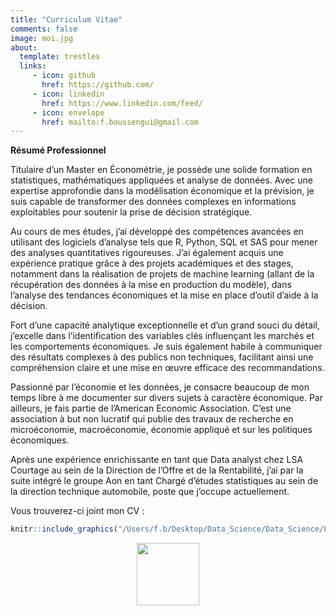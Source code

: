 ```yaml
---
title: "Curriculum Vitae"
comments: false
image: moi.jpg
about:
  template: trestles
  links: 
     - icon: github
       href: https://github.com/
     - icon: linkedin
       href: https://www.linkedin.com/feed/
     - icon: envelope
       href: mailto:f.boussengui@gmail.com
---
```


**Résumé Professionnel**

Titulaire d’un Master en Économétrie, je possède une solide formation en statistiques, mathématiques appliquées et analyse de données. Avec une expertise approfondie dans la modélisation économique et la prévision, je suis capable de transformer des données complexes en informations exploitables pour soutenir la prise de décision stratégique. 

Au cours de mes études, j'ai développé des compétences avancées en utilisant des logiciels d'analyse tels que R, Python, SQL et SAS  pour mener des analyses quantitatives rigoureuses. J'ai également acquis une expérience pratique grâce à des projets académiques et des stages, notamment dans la réalisation de projets de machine learning (allant de la récupération des données à la mise en production du modèle), dans l’analyse des tendances économiques et la mise en place d'outil d'aide à la décision. 

Fort d’une capacité analytique exceptionnelle et d’un grand souci du détail, j'excelle dans l’identification des variables clés influençant les marchés et les comportements économiques. Je suis également habile à communiquer des résultats complexes à des publics non techniques, facilitant ainsi une compréhension claire et une mise en œuvre efficace des recommandations.

Passionné par l’économie et les données, je consacre beaucoup de mon temps libre à me documenter sur divers sujets à caractère économique. 
Par ailleurs, je fais partie de l'American Economic Association. C'est une association à but non lucratif qui publie des travaux de recherche en microéconomie, macroéconomie, économie appliqué et sur les politiques économiques. 

Après une expérience enrichissante en tant que Data analyst chez LSA Courtage au sein de la Direction de l'Offre et de la Rentabilité, j'ai par la suite intégré le groupe Aon en tant Chargé d'études statistiques au sein de la direction technique automobile, poste que j'occupe actuellement.

Vous trouverez-ci joint mon CV :

```r
knitr::include_graphics("/Users/f.b/Desktop/Data_Science/Data_Science/Personal_portfolio/Personal_portfolio/FRANCOIS_BOUSSENGUI_CV.pdf")
```

<div style="text-align:center;">
[<img src="down.png" width="100">](https://drive.google.com/file/d/1BRthhuI_sx2a047TWS4Pf3bHlPgC-0GE/view?usp=sharing)
</div>

